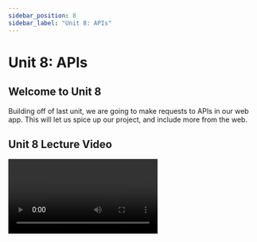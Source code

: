 ```yaml
---
sidebar_position: 8
sidebar_label: "Unit 8: APIs"
---
```



# Unit 8: APIs

## Welcome to Unit 8

Building off of last unit, we are going to make requests to APIs in our web app.
This will let us spice up our project, and include more from the web.

## Unit 8 Lecture Video

<Video src="https://www.youtube.com/embed/wHWBw-lHdLM" />

Only the first 100 seconds, we won't be talking about how to build an API (around 2:30)

<Video src="https://www.youtube.com/embed/-MTSQjw5DrM" />

<Video src="https://www.youtube.com/embed/eIQh02xuVw4" />

## What is an API?

API stands for (**A**)pplication (**P**)rogramming (**I**)nterface.
It provides a structured way to communicate with an application by sending and receiving data.

When we go to a website (i.e. facebook.com).
We are making a request to Facebook's servers and are asking them to respond with some data.
When you do this, your browser is interacting with Facebook's API to display some data.

APIs are also used for programs to interact with each other.
We will be using APIs in our own website so that we can retrieve some data from the internet.

## REST API

REST stands for Representational State Transfer, and is an architectural style for creating web services.
REST treats each any data as a resource, that the client can fetch/edit/delete.
We specify these resources through URLs and then sending a **request**.
The server will then provide a **response**.

### HTTP Methods

With REST APIs we send HTTP Requests.
Each of these requests has a method type, that usually correspond to what we want our request to do.

- **GET** - Getting a resource.
- **POST** - Creating and saving a new resource.
- **PUT** - Updating a resource.
- **DELETE** - Deleting a resource.

Once we make a request, the server will give a response.
Most times the response will be in **JSON** (JavaScript Object Notation).
This is the primary data format passed between APIs.

### An Example

Let's do an example with the [Anteater API](https://anteaterapi.com).
This API was created by ICSSC and is in use by applications like AntAlmanac and Zotistics.
It provides data such as courses, instructors, grades, etc.

To make a request, we can use [cURL](https://curl.se/) in our shell.
cURL lets us make an HTTP request in our shell.
By default cURL is making a GET request.

```bash
cURL https://anteaterapi.com/v2/rest/courses/COMPSCI161
```

The output will look a little weird but after it's made pretty, it will look like this:

```json
{
    "id": "COMPSCI161",
    "department": "COMPSCI",
    "number": "161",
    "school": "Donald Bren School of Information and Computer Sciences",
    "title": "Design and Analysis of Algorithms",
    "course_level": "Upper Division (100-199)",
    "department_alias": [
        "CS"
    ],
    "units": [
        4,
        4
    ],
    "description": "Techniques for efficient algorithm design, including divide-and-conquer and dynamic programming, and time/space analysis. Fast algorithms for problems applicable to networks, computer games, and scientific computing, such as sorting, shortest paths, minimum spanning trees, network flow, and pattern matching.",
    "department_name": "Computer Science",
    ...
}
```

I've excluded some other fields here, but as you can see the request gives us more information on the requested resource.
Let's break the URL down a little bit.

- [`https://anteaterapi.com`](https://anteaterapi.com) - This means we want to make a request to this server. Your internet will use this to find the server.
- `/v2/rest/courses/` - When we find the server, what resource do we want. In our case we want a specific course.
- `COMPSCI161` - This is our parameter, we can change this to another course if we want a different course.

How we know exactly what format to make our URL is usually specified in the API documentation.
For the Anteater API, we looked here for how to use the courses endpoint.
[https://anteaterapi.com/reference#tag/courses](https://anteaterapi.com/reference#tag/courses)

### HTTP Status Codes

In the above response we also received a status code of 200.
200 indicates a successful request.
There are lots of different HTTP status codes, but the gist of it is this:

- 2xx - Success!
- 4xx - You did something wrong
- 5xx - There is a problem with the server.

For more specific status codes, you can read more [here](https://developer.mozilla.org/en-US/docs/Web/HTTP/Status).

If we made a request like this:

```json
cURL https://anteaterapi.com/v2/rest/courses/NONEXISTENT121
```

Our response will give us an error, indicating this course was not found.

```json
{
  "message": "Course NONEXISTENT121 not found"
}
```

### URL Encoding

When specifying parameters in URLs, you will need to URL Encode them, especially if there are any special characters.
This is because URLs usually use these special characters for other important notation.

```bash
# Here the '&' was URL encoded to %26.
cURL https://anteaterapi.com/v2/rest/courses/I%26CSCI33
```

In JavaScript, we can use `encodeURIComponent` to URL encode our parameter strings.

### Fetch

To make a request to an API in JavaScript, we use the fetch library.

```bash
npm install node-fetch
```

Fetch is a function that takes 2 arguments. The url and a configuration object.

```jsx
const url = "https://anteaterapi.com/v2/rest/courses";
const response = await fetch(url, {
  method: "GET",
});
console.log(response.json());
```

Learn more about Fetch, in Mozilla documentation:

[Using the Fetch API - Web APIs | MDN](https://developer.mozilla.org/en-US/docs/Web/API/Fetch_API/Using_Fetch)

## GraphQL

### What is GraphQL?

💡 GraphQL is a query language for Web APIs. GraphQL itself is _not_ a tool or a framework, it is a **language**.

Three cool features of GraphQL

- Get exactly what you ask for
- Get multiple resources in one request
- Type System to know what is possible

### Why GraphQL?

Let's say you're consuming an API for a social media platform.
What kind of data resources are you looking for?

- Posts
- Pictures
- Likes
- Comments

If you're familiar with REST, a REST API endpoints for this app may look like this:

- `/newsfeed` —> [post IDs]
- `/post/{id}` —> picture ID, user ID, likes
- `/picture/{id}` —> picture data
- `/user/{id}/picture` —> commenter profile pic

#### What's the problem with the REST approach?

**Too much data**

With REST, the fields I get from each endpoint cannot be changed.
If I just want to get the user who posted a post, the `/post/{id}` endpoint returns more than just the user — it also returns the `picture ID` and the number of `likes`.
I don't need all of that, and such inefficiency can be costly in the long run.

**Complicated**

Certain use cases can lead to multiple, complicated requests to get the resources I want.
Let's say I want to get the profile picture of every user who posted on the newsfeed.

1. `/newsfeed` I need to get all the `post ID` from the newsfeed
2. `/post/{id}` I then need to get the `user ID` of who made each post
3. `/user/{id}/picture` I then use the `user ID` from each post to get the profile picture

Now that's _complicated._

Instead, we can use GraphQL! 🤑

### Scalability

#### Don't get more data than you need

With GraphQL, you **get exactly what you need**.
In each request, you can specify what fields are to be returned.
If you want to add another field later on, like a commenter's username, simply add it into the request!

![GraphQL Query Example](../static/img/unit8/graphql-query.gif)

#### Simplified usage

So we know that GraphQL puts all resources under one endpoint, but how does it do this and keep things simple?
A **type system** defines the fields available in a type as well as a type's relationship with other types.
So if we get an overhead perspective, we can see that this is what puts the graph in GraphQL.

![GraphQL Types](../static/img/unit8/graphql-types.gif)

### How to use GraphQL

Like in REST, we can use the Fetch API to make a request.
First, we define our URL, and our query.
In our query we specify what data we want, and which fields we want.
Usually the documentation for the API will tell you the names of the fields.

For the Anteater API, the documentation is found in its [GraphQL Playground](https://anteaterapi.com/v2/graphql/), under the `docs` tab on the right.
The playground is usually in most GraphQL APIs that let you test out their queries.

```jsx
const url = "https://anteaterapi.com/v2/graphql/";

const query = `
    query {
        course(id: "DANCE3"){
            id
            department
            school
            instructors {
                ucinetid
                department
            }
        }
    }`;
```

In this query, we are querying `course` with the id `DANCE3`.
The course query returns a Course type, that we specify what fields we want.
One of these is the `instructor_history` which is an array of Instructor types.
Since this is also a type, we need to give it some more fields of the Instructor type.

In GraphQL, all requests are POST requests to the endpoint, `/graphql/`.
The fetch function takes in two arguments.
A URL is the first one, and the second one is options (we pass in as a JavaScript Object).

```jsx
const response = await fetch(url, {
  method: "POST",
  body: JSON.stringify({ query }),
  // Not necessary for every Web API, but it's good practice
  headers: {
    "Content-Type": "application/json",
  },
});
console.log(response.json());
```

GraphQL is super cool and an up and coming way of communicating with APIs.
More and more apps everywhere are using GraphQL, and it's definitely worth learning.
There is a lot more we can do with GraphQL, and this is only the beginning.

## Anteater API

The Anteater API was created by ICSSC to encourage user development of projects to benefit UCI.
It includes data on Courses, Instructors, Grades and Schedule of Classes.
It is being used by our current projects including AntAlmanac, Zotistics, and even our newest project, PeterPortal.

Check it out here: [Anteater API Docs](https://anteaterapi.com/)

## Assignment

For the assignment this unit, we will be building off of last unit's project and make requests to the Anteater API to display some data!

**Required Tasks**

- Make a Request to the Anteater API REST Endpoint with Fetch
- Display the data from the REST API
- Make a request to the Anteater API GraphQL Endpoint
- Display data from GraphQL API
- Style the data you just added!

**Optional Stretch Goals**

- Use GraphQL to also display Instructor History and each of their names

### Submission

Complete the [Google Form](https://forms.gle/UpcXA8Bjmq3twZjt7)

<iframe
  src="https://docs.google.com/forms/d/e/1FAIpQLScmmAYnzx73FY9Xi1AUabbFqoThDAuJl3o8SSsx40MINLsH3A/viewform?embedded=true"
  width="100%"
  height="1400"
  frameborder="0"
  marginheight="0"
  marginwidth="0"
>
  Loading…
</iframe>

# External Resources

Anteater API

- [anteaterapi.com](https://anteaterapi.com/)
- [REST API](https://docs.icssc.club/docs/developer/anteaterapi/rest-api/)
- [GraphQL API](https://docs.icssc.club/docs/developer/anteaterapi/graphql-api/)

GraphQL

- [https://graphql.org/](https://graphql.org/)
- [https://www.howtographql.com/](https://www.howtographql.com/)

Presentation Slides:

- [API Slides](https://docs.google.com/presentation/d/1al4_dRwGblKJUJxYF9kolIX9QEUmZdAWXpak8svZpqI/edit?usp=sharing)
- [GraphQL Slides](https://docs.google.com/presentation/d/17qjgXJdK1ZNukdsAoUWJgGnm8wcOSrmir7f06y1BfrA/edit?usp=sharing)
